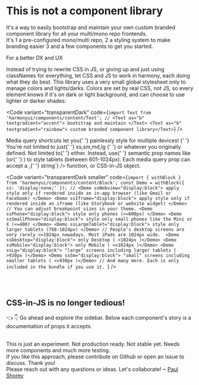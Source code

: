 
<Meta title="Why another UI library ?" id="about-1" />

<AppProvider>

<Wrapper ssAll="a { color: white; }">

<h1>
  <Block as="span" textgradient="rainbow">
    This is not a component library
  </Block>
</h1>

It's a way to easily <Text as="b" textgradient="accent">bootstrap and maintain</Text> your own <Text as="b" textgradient="rainbow"> custom branded component library</Text> for all your <Text as="b" textgradient="accent"><SvgSparkle ss="" />multi/mono repo frontends<SvgSparkle ss="" /><SvgSparkle ss="" /></Text>. <br />
It's <BulletNumber>1</BulletNumber> a pre-configured mono/multi repo, <BulletNumber>2</BulletNumber> a styling system to make branding easier <BulletNumber>3</BulletNumber> and a few components to get you started.

<Block as="h2" ss="margin-top:2rem;">
  <Block as="span" textgradient="rainbow">
    For a better DX and UX
  </Block>
</Block>

Instead of trying to rewrite CSS in JS, or giving up and just using classNames for everything, let <a>CSS and JS</a> to work in harmony, each doing what they do best. This library uses a very small global stylesheet only to manage colors and lights/darks. Colors are set by real CSS, not JS, so every element knows if it's on dark or light background, and can choose to use lighter or darker shades:

<Code
  variant="transparentDark"
  code={`import Text from 'harmonyui/components/content/Text';
//
<Text as="b" textgradient="accent"> bootstrap and maintain </Text>
<Text as="b" textgradient="rainbow"> custom branded component library</Text>`}
/>

<p>
  <a>Media query shortcuts</a> let you{' '}
  <Text as="b" textgradient="rainbow">
    painlessly style for multiple devices!
  </Text>{' '}
  You're not limited to just{' '}
  <CodeInline variant="text" color="purple">
    xs,sm,md,lg
  </CodeInline>{' '}
  or whatever you originally defined. Not limited to{' '}
  <CodeInline variant="text" code={`min-width`} /> either. Instead, use{' '}
  semantic prop names like <CodeInline variant="text" code={`ssTablet`} /> (or{' '}
  <CodeInline variant="text" code={`theme.mq.tablet`} />) to style tablets (between 601-1024px). Each media query prop can accept
  a <CodeInline variant="text" code={`string`} />,{' '}
  <CodeInline variant="text" code={`(props)=>string`} /> function, or CSS-in-JS
  object.
</p>

<Code
  variant="transparentDark smaller"
  code={`import { withBlock } from 'harmonyui/components/content/Block';
const Demo = withBlock({ ss: 'display:none;' });
//
<Demo ssWebview="display:block"> apply style only if rendered inside an in-app browser (like Gmail or Facebook) </Demo>
<Demo ssIframe="display:block"> apply style only if rendered inside an iframe (like Storybook or website widget) </Demo>
// You can adjust breakpoint sizes in your theme.
<Demo ssPhone="display:block"> style only phones (<=600px) </Demo>
<Demo ssSmallPhone="display:block"> style only small phones like the Mini or X (<=400) </Demo>
<Demo ssLargeTablet="display:block"> style only larger tablets (768-1024px) </Demo>
// People's desktop screens are very rarely <=1024px nowadays. Most iPads are 1024px wide. 
<Demo ssDesktop="display:block"> only Desktop ( >1024px )</Demo>
<Demo ssMobile="display:block"> only Mobile ( <=1024px )</Demo>
<Demo ssLg="display:block"> "large" screens including larger tablets ( >930px )</Demo>
<Demo ssSm="display:block"> "small" screens including smaller tablets ( <=930px )</Demo>
// And many more. Each is only included in the bundle if you use it. `}
/>

<br />
<br />

## CSS-in-JS is no longer tedious!

<p>
  <Text ssPhone="display:none;">👈 </Text>
  <Text ssNotPhone="display:none;">👇 </Text>
  Go ahead and explore the sidebar. Below each component's story is a documentation of props it accepts.
</p>

<p>
  <br />
  This is just an experiment. Not production ready. Not stable yet. Needs
  more components and much more testing.
  <br />
  If you like this approach, please contribute <a>on Github</a> or open an issue
  to discuss. Thank you! 
  <br />
  Please reach out with any questions or ideas. Let's collaborate! ~ <a href="https://paulshorey.com" target="_blank">Paul Shorey</a>
</p>

</Wrapper>

</AppProvider>
